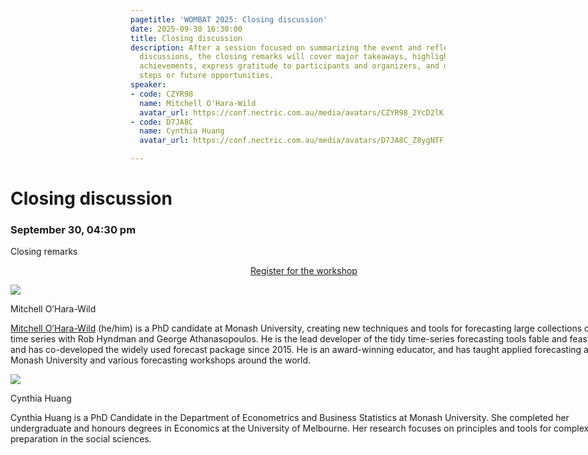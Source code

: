 ```yaml
---
pagetitle: 'WOMBAT 2025: Closing discussion'
date: 2025-09-30 16:30:00
title: Closing discussion
description: After a session focused on summarizing the event and reflecting on key
  discussions, the closing remarks will cover major takeaways, highlight significant
  achievements, express gratitude to participants and organizers, and outline next
  steps or future opportunities.
speaker:
- code: CZYR98
  name: Mitchell O'Hara-Wild
  avatar_url: https://conf.nectric.com.au/media/avatars/CZYR98_2YcD2lK.jpg
- code: D7JA8C
  name: Cynthia Huang
  avatar_url: https://conf.nectric.com.au/media/avatars/D7JA8C_Z8ygNTF.jpeg

---
```


:::::: {.grid style="width: 100vw;  transform: translateX(-20%);"}
::: {#sponsors_banner .g-col-12 .title}
# Closing discussion

### September 30, 04:30 pm
:::

::: {.g-col-12 .full_text_block style="min-width: 640px; max-width:1080px; margin: 0 auto"}

Closing remarks



:::{.register-btn style="width: 20%; margin: 0 auto; display: block"}
[Register for the workshop](https://events.humanitix.com/wombat-2025-day-2-workshop)
:::



::: speaker

:::{.speaker-header}
![](https://conf.nectric.com.au/media/avatars/CZYR98_2YcD2lK.jpg) 
:::

:::{.speaker-name}
Mitchell O'Hara-Wild
:::

:::{.speaker-bio}
[Mitchell O’Hara-Wild](https://mitchelloharawild.com/) (he/him) is a PhD candidate at Monash University, creating new techniques and tools for forecasting large collections of time series with Rob Hyndman and George Athanasopoulos. He is the lead developer of the tidy time-series forecasting tools fable and feasts, and has co-developed the widely used forecast package since 2015. He is an award-winning educator, and has taught applied forecasting at Monash University and various forecasting workshops around the world.
:::

:::

::: speaker

:::{.speaker-header}
![](https://conf.nectric.com.au/media/avatars/D7JA8C_Z8ygNTF.jpeg) 
:::

:::{.speaker-name}
Cynthia Huang
:::

:::{.speaker-bio}
Cynthia Huang is a PhD Candidate in the Department of Econometrics and Business Statistics at Monash University. She completed her undergraduate and honours degrees in Economics at the University of Melbourne. Her research focuses on principles and tools for complex data preparation in the social sciences.
:::

:::



:::

<div>

</div>
::::::

```{=html}
<style>
#title-block-header {
display: none !important;
}
</style>
```
